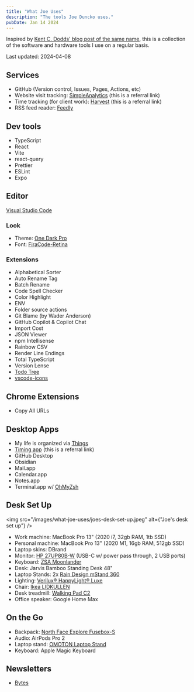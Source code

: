 ```yaml
---
title: "What Joe Uses"
description: "The tools Joe Duncko uses."
pubDate: Jan 14 2024
---
```


Inspired by [Kent C. Dodds' blog post of the same name](https://kentcdodds.com/uses), this is a collection of the software and hardware tools I use on a regular basis.

Last updated: 2024-04-08

## Services

- GitHub (Version control, Issues, Pages, Actions, etc)
- Website visit tracking: [SimpleAnalytics](https://www.simpleanalytics.com/?referral=joeduncko) (this is a referral link)
- Time tracking (for client work): [Harvest](http://try.hrv.st/4-627532) (this is a referral link)
- RSS feed reader: [Feedly](https://feedly.com/)

## Dev tools

- TypeScript
- React
- Vite
- react-query
- Prettier
- ESLint
- Expo

## Editor

[Visual Studio Code](https://code.visualstudio.com/)

### Look

- Theme: [One Dark Pro](https://binaryify.github.io/OneDark-Pro/)
- Font: [FiraCode-Retina](https://github.com/tonsky/FiraCode)

### Extensions

- Alphabetical Sorter
- Auto Rename Tag
- Batch Rename
- Code Spell Checker
- Color Highlight
- ENV
- Folder source actions
- Git Blame (by Wader Anderson)
- GitHub Copilot & Copilot Chat
- Import Cost
- JSON Viewer
- npm Intellisense
- Rainbow CSV
- Render Line Endings
- Total TypeScript
- Version Lense
- [Todo Tree](https://github.com/Gruntfuggly/todo-tree)
- [vscode-icons](https://github.com/vscode-icons/vscode-icons)

## Chrome Extensions

- Copy All URLs

## Desktop Apps

- My life is organized via [Things](https://culturedcode.com/things/)
- [Timing app](https://timingapp.com/?r=MofQ6r97) (this is a referral link)
- GitHub Desktop
- Obsidian
- Mail.app
- Calendar.app
- Notes.app
- Terminal.app w/ [OhMyZsh](https://ohmyz.sh/)

## Desk Set Up

<img
  src="/images/what-joe-uses/joes-desk-set-up.jpeg"
  alt={"Joe's desk set up"}
/>

- Work machine: MacBook Pro 13" (2020 i7, 32gb RAM, 1tb SSD)
- Personal machine: MacBook Pro 13" (2020 M1, 16gb RAM, 512gb SSD)
- Laptop skins: DBrand
- Monitor: [HP 27UP80B-W](https://www.lg.com/us/monitors/lg-27up80b-w-uhd-monitor) (USB-C w/ power pass through, 2 USB ports)
- Keyboard: [ZSA Moonlander](https://www.zsa.io/moonlander/)
- Desk: Jarvis Bamboo Standing Desk 48"
- Laptop Stands: 2x [Rain Design mStand 360](https://www.raindesigninc.com/mstand360.html)
- Lighting: [Verilux® HappyLight® Luxe](https://www.amazon.com/Verilux-HappyLight-Adjustable-Brightness-Countdown/dp/B07TBCFL6B/)
- Chair: [Ikea LIDKULLEN](https://www.ikea.com/us/en/p/lidkullen-sit-stand-support-gunnared-dark-gray-50445787/)
- Desk treadmill: [Walking Pad C2](https://www.walkingpad.com/products/walkingpad-c2-foldable-walking-machine)
- Office speaker: Google Home Max

## On the Go

- Backpack: [North Face Explore Fusebox-S](https://www.thenorthface.com/en-us/bags-and-gear/luggage-and-duffels-c224453/explore-fuseboxs-pNF0A3KYV)
- Audio: AirPods Pro 2
- Laptop stand: [OMOTON Laptop Stand](https://www.amazon.com/Portable-Laptop-Stand-Desk-Adjustable/dp/B089Y4C3HK/)
- Keyboard: Apple Magic Keyboard

## Newsletters

- [Bytes](https://bytes.dev/)
